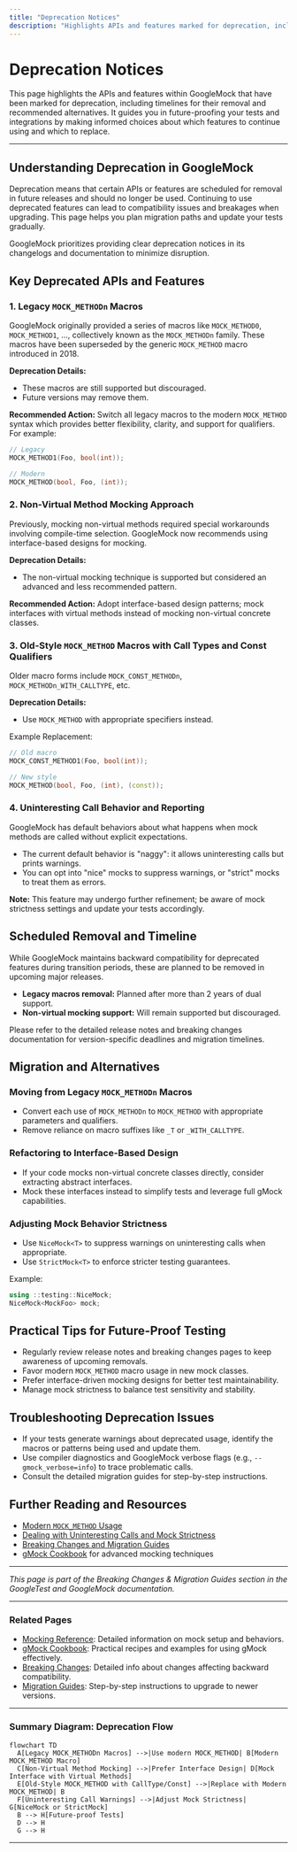 ```yaml
---
title: "Deprecation Notices"
description: "Highlights APIs and features marked for deprecation, including schedules for removal and recommended alternatives. Assists users in future-proofing their tests and integrations."
---
```


# Deprecation Notices

This page highlights the APIs and features within GoogleMock that have been marked for deprecation, including timelines for their removal and recommended alternatives. It guides you in future-proofing your tests and integrations by making informed choices about which features to continue using and which to replace.

---

## Understanding Deprecation in GoogleMock

Deprecation means that certain APIs or features are scheduled for removal in future releases and should no longer be used. Continuing to use deprecated features can lead to compatibility issues and breakages when upgrading. This page helps you plan migration paths and update your tests gradually.

GoogleMock prioritizes providing clear deprecation notices in its changelogs and documentation to minimize disruption.


## Key Deprecated APIs and Features

### 1. Legacy `MOCK_METHODn` Macros

GoogleMock originally provided a series of macros like `MOCK_METHOD0`, `MOCK_METHOD1`, ..., collectively known as the `MOCK_METHODn` family. These macros have been superseded by the generic `MOCK_METHOD` macro introduced in 2018. 

**Deprecation Details:**
- These macros are still supported but discouraged.
- Future versions may remove them.

**Recommended Action:**
Switch all legacy macros to the modern `MOCK_METHOD` syntax which provides better flexibility, clarity, and support for qualifiers. For example:

```cpp
// Legacy
MOCK_METHOD1(Foo, bool(int));

// Modern
MOCK_METHOD(bool, Foo, (int));
```


### 2. Non-Virtual Method Mocking Approach

Previously, mocking non-virtual methods required special workarounds involving compile-time selection. GoogleMock now recommends using interface-based designs for mocking.

**Deprecation Details:**
- The non-virtual mocking technique is supported but considered an advanced and less recommended pattern.

**Recommended Action:**
Adopt interface-based design patterns; mock interfaces with virtual methods instead of mocking non-virtual concrete classes.


### 3. Old-Style `MOCK_METHOD` Macros with Call Types and Const Qualifiers

Older macro forms include `MOCK_CONST_METHODn`, `MOCK_METHODn_WITH_CALLTYPE`, etc.

**Deprecation Details:**
- Use `MOCK_METHOD` with appropriate specifiers instead.

Example Replacement:

```cpp
// Old macro
MOCK_CONST_METHOD1(Foo, bool(int));

// New style
MOCK_METHOD(bool, Foo, (int), (const));
```


### 4. Uninteresting Call Behavior and Reporting

GoogleMock has default behaviors about what happens when mock methods are called without explicit expectations.

- The current default behavior is "naggy": it allows uninteresting calls but prints warnings.
- You can opt into "nice" mocks to suppress warnings, or "strict" mocks to treat them as errors.

**Note:** This feature may undergo further refinement; be aware of mock strictness settings and update your tests accordingly.


## Scheduled Removal and Timeline

While GoogleMock maintains backward compatibility for deprecated features during transition periods, these are planned to be removed in upcoming major releases.

- **Legacy macros removal:** Planned after more than 2 years of dual support.
- **Non-virtual mocking support:** Will remain supported but discouraged.

Please refer to the detailed release notes and breaking changes documentation for version-specific deadlines and migration timelines.


## Migration and Alternatives

### Moving from Legacy `MOCK_METHODn` Macros

- Convert each use of `MOCK_METHODn` to `MOCK_METHOD` with appropriate parameters and qualifiers.
- Remove reliance on macro suffixes like `_T` or `_WITH_CALLTYPE`.

### Refactoring to Interface-Based Design

- If your code mocks non-virtual concrete classes directly, consider extracting abstract interfaces.
- Mock these interfaces instead to simplify tests and leverage full gMock capabilities.

### Adjusting Mock Behavior Strictness

- Use `NiceMock<T>` to suppress warnings on uninteresting calls when appropriate.
- Use `StrictMock<T>` to enforce stricter testing guarantees.

Example:
```cpp
using ::testing::NiceMock;
NiceMock<MockFoo> mock;
```


## Practical Tips for Future-Proof Testing

- Regularly review release notes and breaking changes pages to keep awareness of upcoming removals.
- Favor modern `MOCK_METHOD` macro usage in new mock classes.
- Prefer interface-driven mocking designs for better test maintainability.
- Manage mock strictness to balance test sensitivity and stability.


## Troubleshooting Deprecation Issues

- If your tests generate warnings about deprecated usage, identify the macros or patterns being used and update them.
- Use compiler diagnostics and GoogleMock verbose flags (e.g., `--gmock_verbose=info`) to trace problematic calls.
- Consult the detailed migration guides for step-by-step instructions.


## Further Reading and Resources

- [Modern `MOCK_METHOD` Usage](docs/gmock_cook_book.md#mock-method-macro)
- [Dealing with Uninteresting Calls and Mock Strictness](docs/gmock_cook_book.md#NiceStrictNaggy)
- [Breaking Changes and Migration Guides](changelog/breaking-changes-and-migrations/breaking-changes)
- [gMock Cookbook](docs/gmock_cook_book.md) for advanced mocking techniques


---

*This page is part of the Breaking Changes & Migration Guides section in the GoogleTest and GoogleMock documentation.*


---

### Related Pages

- [Mocking Reference](docs/reference/mocking.md): Detailed information on mock setup and behaviors.
- [gMock Cookbook](docs/gmock_cook_book.md): Practical recipes and examples for using gMock effectively.
- [Breaking Changes](changelog/breaking-changes-and-migrations/breaking-changes): Detailed info about changes affecting backward compatibility.
- [Migration Guides](changelog/breaking-changes-and-migrations/migration-guides): Step-by-step instructions to upgrade to newer versions.


---

### Summary Diagram: Deprecation Flow

```mermaid
flowchart TD
  A[Legacy MOCK_METHODn Macros] -->|Use modern MOCK_METHOD| B[Modern MOCK_METHOD Macro]
  C[Non-Virtual Method Mocking] -->|Prefer Interface Design| D[Mock Interface with Virtual Methods]
  E[Old-Style MOCK_METHOD with CallType/Const] -->|Replace with Modern MOCK_METHOD| B
  F[Uninteresting Call Warnings] -->|Adjust Mock Strictness| G[NiceMock or StrictMock]
  B --> H[Future-proof Tests]
  D --> H
  G --> H
```

---